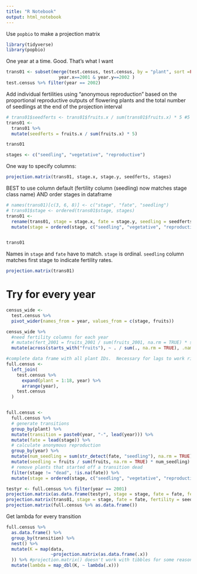 ```yaml
---
title: "R Notebook"
output: html_notebook
---
```


Use `popbio` to make a projection matrix

```r
library(tidyverse)
library(popbio)
```

One year at a time.  Good. That's what I want

```r
trans01 <- subset(merge(test.census, test.census, by = "plant", sort =FALSE),
                    year.x==2001 & year.y==2002 )
test.census %>% filter(year == 2002)
```


Add individual fertilities using "anonymous reproduction"  based on the proportional reproductive outputs of flowering plants and the total number of seedlings at the end of the projection interval

```r
# trans01$seedferts <- trans01$fruits.x / sum(trans01$fruits.x) * 5 #5 = number of seedlings in 2002.
trans01 <-
  trans01 %>% 
  mutate(seedferts = fruits.x / sum(fruits.x) * 5)

trans01
```
```r
stages <- c("seedling", "vegetative", "reproductive")
```

One way to specify columns:

```r
projection.matrix(trans01, stage.x, stage.y, seedferts, stages)
```

BEST to use column default (fertility column (seedling) now matches stage class name) AND order stages in dataframe

```r
# names(trans01)[c(3, 6, 8)] <- c("stage", "fate", "seedling")
# trans01$stage <- ordered(trans01$stage, stages)
trans01 <-
  rename(trans01, stage = stage.x, fate = stage.y, seedling = seedferts) %>% 
  mutate(stage = ordered(stage, c("seedling", "vegetative", "reproductive")))


trans01
```
Names in `stage` and `fate` have to match.  `stage` is ordinal. `seedling` column matches first stage to indicate fertility rates.

```r
projection.matrix(trans01)
```

# Try for every year

```r
census_wide <-
  test.census %>% 
  pivot_wider(names_from = year, values_from = c(stage, fruits))
```


```r
census_wide %>% 
  #need fertility columns for each year
  # mutate(fert_2001 = fruits_2001 / sum(fruits_2001, na.rm = TRUE) * sum(str_detect(stage_2002, "seedling"), na.rm = TRUE))
  mutate(across(starts_with("fruits"), ~ . / sum(., na.rm = TRUE), .names = "{col}.tot"))
```
```r
#complete data frame with all plant IDs.  Necessary for lags to work right.
full.census <-
  left_join(
    test.census %>% 
      expand(plant = 1:18, year) %>% 
      arrange(year),
    test.census
  )


full.census <-
  full.census %>%
  # generate transitions
  group_by(plant) %>% 
  mutate(transition = paste0(year, "-", lead(year))) %>% 
  mutate(fate = lead(stage)) %>% 
  # calculate anonymous reproduction
  group_by(year) %>% 
  mutate(num_seedling = sum(str_detect(fate, "seedling"), na.rm = TRUE)) %>% 
  mutate(seedling = fruits / sum(fruits, na.rm = TRUE) * num_seedling) %>% 
  # remove plants that started off a transition dead
  filter(stage != "dead", !is.na(fate)) %>% 
  mutate(stage = ordered(stage, c("seedling", "vegetative", "reproductive")))
```

```r
testyr <- full.census %>% filter(year == 2001)
projection.matrix(as.data.frame(testyr), stage = stage, fate = fate, fertility = seedling)
projection.matrix(trans01, stage = stage, fate = fate, fertility = seedling)
projection.matrix(full.census %>% as.data.frame())
```

Get lambda for every transition

```r
full.census %>% 
  as.data.frame() %>%  
  group_by(transition) %>% 
  nest() %>% 
  mutate(K = map(data,
                 ~projection.matrix(as.data.frame(.x))
  )) %>% #projection.matrix() doesn't work with tibbles for some reason
  mutate(lambda = map_dbl(K, ~ lambda(.x)))
```

